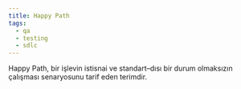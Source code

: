 ```yaml
---
title: Happy Path
tags:
  - qa
  - testing
  - sdlc
---
```


Happy Path, bir işlevin istisnai ve standart–dısı bir durum olmaksızın çalışması senaryosunu tarif eden terimdir.
